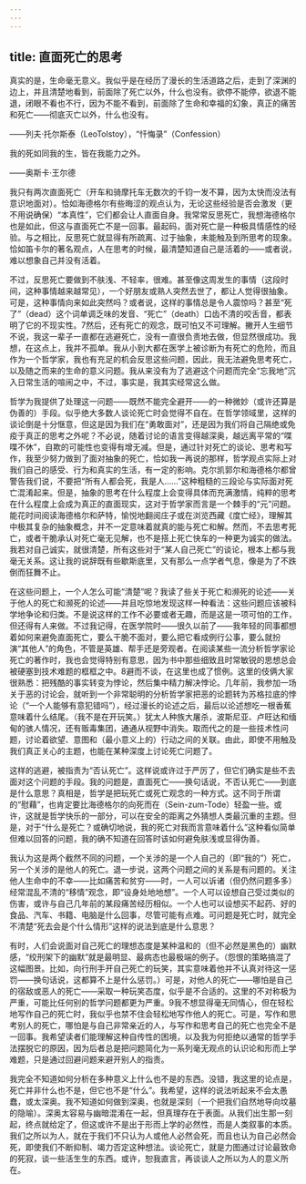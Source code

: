 ```yaml
---
---
---
```

title: 直面死亡的思考
---




真实的是，生命毫无意义。我似乎是在经历了漫长的生活道路之后，走到了深渊的边上，并且清楚地看到，前面除了死亡以外，什么也没有。欲停不能停，欲退不能退，闭眼不看也不行，因为不能不看到，前面除了生命和幸福的幻象，真正的痛苦和死亡——彻底灭亡以外，什么也没有。

——列夫·托尔斯泰（LeoTolstoy），“忏悔录”（Confession）

我的死如同我的生，皆在我能力之外。

——奥斯卡·王尔德

我只有两次直面死亡（开车和骑摩托车无数次的千钧一发不算，因为太快而没法有意识地面对）。恰如海德格尔有些晦涩的观点认为，无论这些经验是否会激发（更不用说确保）“本真性”，它们都会让人直面自身。我常常反思死亡，我想海德格尔也是如此，但这与直面死亡不是一回事。最起码，面对死亡是一种极具情感性的经验。与之相比，反思死亡就显得有所疏离、过于抽象，未能触及到所思考的现象。恰如笛卡尔的著名观点，人在思考的时候，最清楚知道自己是活着的——或者说，难以想象自己并没有活着。

不过，反思死亡要做到不肤浅、不轻率，很难。甚至像这周发生的事情（这段时间，这种事情越来越常见），一个好朋友或熟人突然去世了，都让人觉得很抽象。可是，这种事情向来如此突然吗？或者说，这样的事情总是令人震惊吗？甚至“死了”（dead）这个词单调乏味的发音、“死亡”（death）口齿不清的咬舌音，都表明了它的不现实性。7然后，还有死亡的观念，既可怕又不可理解。撇开人生细节不说，我这一辈子一直都在逃避死亡，没有一直很负责地去做，但显然很成功。我想，在这点上，我并不孤单。我从小到大都在医学上被诊断为有死亡的危险，而且作为一个哲学家，我也有充足的机会反思这些问题，因此，我无法避免思考死亡，以及随之而来的生命的意义问题。我从来没有为了逃避这个问题而完全“忘我地”沉入日常生活的喧闹之中，不过，事实是，我其实经常这么做。

哲学为我提供了处理这一问题——既然不能完全避开——的一种微妙（或许还算是伪善的）手段。似乎绝大多数人谈论死亡时会觉得不自在。在哲学领域里，这样的谈论倒是十分惬意，但这是因为我们在“勇敢面对”，还是因为我们将自己隔绝或免疫于真正的思考之外呢？不必说，随着讨论的语言变得越深奥，越远离平常的“喋喋不休”，自欺的可能性也变得有增无减。但是，通过针对死亡的谈论、思考和写作，我至少努力做到了面对抽象的死亡，恰如我一再说的那样，哲学观点实际上对我们自己的感受、行为和真实的生活，有一定的影响。克尔凯郭尔和海德格尔都曾警告我们说，不要把“所有人都会死，我是人……”这种粗糙的三段论与实际面对死亡混淆起来。但是，抽象的思考在什么程度上会变得具体而充满激情，纯粹的思考在什么程度上会成为真正的直面现实，这对于哲学家而言是一个棘手的“元”问题。能花时间阅读海德格尔和萨特，愉悦地翻阅庄子或在浏览西藏《度亡经》，理解其中极其复杂的抽象概念，并不一定意味着就真的能与死亡和解。然而，不去思考死亡，或者干脆承认对死亡毫无见解，也不是搭上死亡快车的一种更为诚实的做法。我若对自己诚实，就很清楚，所有这些对于“某人自己死亡”的谈论，根本上都与我毫无关系。这让我的说辞既有些歇斯底里，又有那么一点学者气息，像是为了不跌倒而狂舞不止。

在这些问题上，一个人怎么可能“清楚”呢？我读了些关于死亡和濒死的论述——关于他人的死亡和濒死的论述——并且吃惊地发现这样一种看法：这些问题应该被科学地争论和归类。不是说这样的工作不必要或者无趣，而是这是一项可怕的工作，但还得有人来做。不过我记得，在医学院时——很久以前了——我年轻的同事都想着如何来避免直面死亡，要么干脆不面对，要么把它看成例行公事，要么就扮演“其他人”的角色，不管是英雄、帮手还是旁观者。在阅读某些一流分析哲学家论死亡的著作时，我也会觉得特别有意思，因为书中那些细致且时常敏锐的思想总会被硬塞到技术难题的框框之中。8避而不谈，在这里也成了惯例。这里的伎俩大家很熟悉：把残酷的事实转变为悖论，然后集中精力解决悖论。几年前，我参加一场关于恶的讨论会，就听到一个非常聪明的分析哲学家把恶的论题转为苏格拉底的悖论（“一个人能够有意犯错吗”），经过漫长的论述之后，最后以论述想吃一根香蕉意味着什么结尾。（我不是在开玩笑。）犹太人种族大屠杀，波斯尼亚、卢旺达和缅甸的骇人情况，还有贩毒集团，通通从视野中消失。取而代之的是一些技术性问题，讨论着欲望、意图和（最小意义上的）行动之间的关联。由此，即使不用触及我们真正关心的主题，也能在某种深度上讨论死亡问题了。

这样的逃避，被指责为“否认死亡”。这样说或许过于严厉了，但它们确实是些不去面对这个问题的手段。我的问题是，直面死亡——换句话说，不否认死亡——到底是什么意思？真相是，哲学是把玩死亡或死亡观念的一种方式。这不同于所谓的“慰藉”，也肯定要比海德格尔的向死而在（Sein-zum-Tode）轻盈一些。或许，这就是哲学快乐的一部分，可以在安全的距离之外猜想人类最沉重的主题。但是，对于“什么是死亡？或确切地说，我的死亡对我而言意味着什么”这种看似简单但难以回答的问题，我的确不知道在回答时该如何避免肤浅或显得伪善。

我认为这是两个截然不同的问题，一个关涉的是一个人自己的（即“我的”）死亡，另一个关涉的是他人的死亡。退一步说，这两个问题之间的关系是有问题的。关注他人生命中的不幸——比如痛苦和贫穷——时，一人可以诉诸（但仍然问题多多）经常混乱不清的“移情”观念，即“设身处地地想”。一个人可以设想自己受过类似的伤害，或许与自己几年前的某段痛苦经历相似。一个人也可以设想买不起药、好的食品、汽车、书籍、电脑是什么回事，尽管可能有点难。可问题是死亡时，就完全不清楚“死去会是个什么情形”这样的说法到底是什么意思？

有时，人们会说面对自己死亡的理想态度是某种温和的（但不必然是黑色的）幽默感，“绞刑架下的幽默”就是最明显、最病态也最极端的例子。（怨恨的策略搞混了这幅图景。比如，向行刑手开自己死亡的玩笑，其实意味着他并不认真对待这一惩罚——换句话说，这都算不上是什么惩罚。）可是，对他人的死亡——哪怕是自己的宿敌或恶人的死亡——采取一种玩笑态度，似乎是不合适的。这里的不对称极为严重，可能比任何别的哲学问题都更为严重。9我不想显得毫无同情心，但在轻松地写作自己的死亡时，我似乎也禁不住会轻松地写作他人的死亡。可是，写作和思考别人的死亡，哪怕是与自己非常亲近的人，与写作和思考自己的死亡也完全不是一回事。我希望读者们能理解这种自传性的困境，以及我为何拒绝以通常的哲学手法摆脱它的原因，因为后者总是把问题简化为一系列毫无观点的认识论和形而上学难题，只是通过回避问题来避开别人的指责。

我完全不知道如何分析在多种意义上什么也不是的东西。没错，我这里的论点是，死亡并非什么也不是，但它也不是“什么”。我希望，这样的说法听起来不会太愚蠢，或太深奥。我不知道如何做到深奥，也就是深刻（一个把我们自然地导向坟墓的隐喻）。深奥太容易与幽暗混淆在一起，但真理存在于表面。从我们出生那一刻起，终点就给定了，但这或许不是出于形而上学的必然性，而是人类叙事的本质。我们之所以为人，就在于我们不只认为人或他人必然会死，而且也认为自己必然会死，即使我们不断抑制、竭力否定这种想法。谈论死亡，就是力图通过讨论最致命的死寂，谈一些活生生的东西。或许，恕我直言，再谈谈人之所以为人的意义所在。